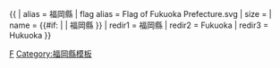 {{ {{{1<noinclude>|country showdata</noinclude>}}}
| alias = 福岡縣
| flag alias = Flag of Fukuoka Prefecture.svg
| size = {{{size|}}}
| name = {{#if: {{{name|}}} | {{{name|}}} | 福岡縣 }}
<noinclude>
| redir1 = 福岡縣
| redir2 = Fukuoka
| redir3 = Hukuoka
</noinclude>
}}<noinclude>
[[Category:日本行政區劃資料模板|F]]
[[Category:福岡縣模板]]
</noinclude>